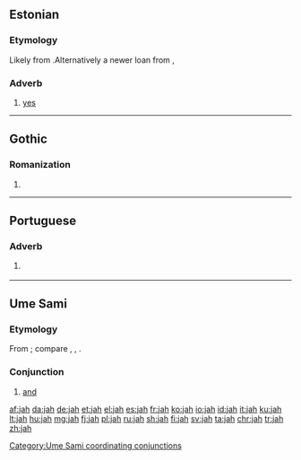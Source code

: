 {{also|Jah}}
==Estonian==

===Etymology===
Likely from {{etyl|gem-pro|et}} {{m|gem-pro|*ja||yes}}.Alternatively a newer loan from {{etyl|gmq-osw|et}} {{m|gmq-osw|jaa}}, {{m|gmq-osw|ia|yes}}

===Adverb===
{{head|et|adverb}}

# [[yes]]

----

==Gothic==

===Romanization===
{{got-rom}}

# {{got-romanization of|𐌾𐌰𐌷}}

----

==Portuguese==

===Adverb===
{{pt-adv|-}}

# {{label|pt|Internet slang}} {{alternative spelling of|já|lang=pt}}

----

==Ume Sami==

===Etymology===
From {{etyl|gem-pro|sju}} {{m|gem-pro|*jahw||and}}; compare {{etyl|got|-}} {{m|got|𐌾𐌰𐌷}}, {{etyl|goh|-}} {{m|goh|ja}}, {{m|goh|joh}}.

===Conjunction===
{{head|sju|conjunction}}

# [[and]]

[[Category:Ume Sami coordinating conjunctions]]

[[af:jah]]
[[da:jah]]
[[de:jah]]
[[et:jah]]
[[el:jah]]
[[es:jah]]
[[fr:jah]]
[[ko:jah]]
[[io:jah]]
[[id:jah]]
[[it:jah]]
[[ku:jah]]
[[lt:jah]]
[[hu:jah]]
[[mg:jah]]
[[fj:jah]]
[[pl:jah]]
[[ru:jah]]
[[sh:jah]]
[[fi:jah]]
[[sv:jah]]
[[ta:jah]]
[[chr:jah]]
[[tr:jah]]
[[zh:jah]]